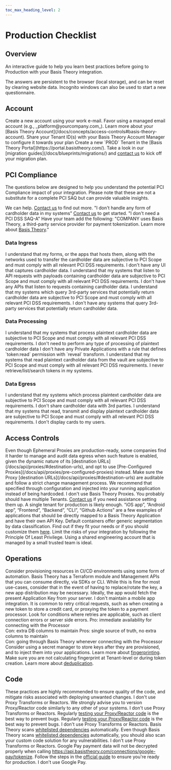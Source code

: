 ```yaml
---
toc_max_heading_level: 2
---
```



# Production Checklist

## Overview

An interactive guide to help you learn best practices before going to Production with your Basis Theory integration.

The answers are persistent to the browser (local storage), and can be reset by clearing website data. Incognito windows can also be used to start a new questionnaire.

## Account

<QuestionCard question="Did you create your account using a work e-mail?">
  <Content type="no">
    <Alert type="warning">Create a new account using your work e-mail. Favor using a managed email account (e.g., _platform@<span>yourcompany.com</span>_).</Alert>
    <Alert type="info">Learn more about your [Basis Theory Account](/docs/concepts/access-controls#basis-theory-account).</Alert>
  </Content>
</QuestionCard>

<QuestionCard question="Did you create at least one PROD Tenant?">
  <Content type="yes">
    <Alert type="info">Share your Tenant ID(s) with your Basis Theory Account Manager to configure it towards your plan</Alert>
  </Content>
  <Content type="no">
    <Alert type="warning">Create a new `PROD` Tenant in the [Basis Theory Portal](https://portal.basistheory.com/).</Alert>
  </Content>
</QuestionCard>

<QuestionCard question="Do you need to import data into Basis Theory, such as Cards on File from a Payment Processor, external vault or your own database?" noType="right">
  <Content type="yes">
    <Alert type="info">Take a look in our [migration guides](/docs/blueprints/migrations/) and <a href="https://basistheory.com/contact" target="_blank">contact us</a> to kick off your migration plan.</Alert>
  </Content>
</QuestionCard>

## PCI Compliance

The questions below are designed to help you understand the potential PCI Compliance impact of your integration. Please note that these are not a substitute for a complete PCI SAQ but can provide valuable insights.

<QuestionCard question="Do you know the level of PCI Compliance your business needs?">
  <Content type="no">
    <Alert type="warning">We can help. <a href="https://basistheory.com/contact" target="_blank">Contact us</a> to find out more.</Alert>
  </Content>
  <Content type="na">
    <Alert type="neutral">"I don't handle any form of cardholder data in my systems"</Alert>
  </Content>
</QuestionCard>

<QuestionCard question="Did you complete your PCI DSS SAQ-A with Basis Theory?">
  <Content type="no">
    <Alert type="warning"><a href="https://basistheory.com/contact" target="_blank">Contact us</a> to get started.</Alert>
  </Content>
  <Content type="na">
    <Alert type="neutral">"I don't need a PCI DSS SAQ-A"</Alert>
  </Content>
</QuestionCard>

<QuestionCard question="Did you include a reference to the data storage at Basis Theory in your user terms of service?">
  <Content type="no">
    <Alert type="warning">Have your team add the following: "COMPANY uses Basis Theory, a third-party service provider for payment tokenization. Learn more about <a href="https://basistheory.com" target="_blank">Basis Theory</a>."</Alert>
  </Content>
</QuestionCard>

### Data Ingress

<QuestionCard question="Are you using Basis Theory Elements for all user-facing  cardholder data capture?">
  <Content type="no">
    <Alert type="warning">I understand that my forms, or the apps that hosts them, along with the networks used to transfer the cardholder data are subjective to PCI Scope and must comply with all relevant PCI DSS requirements.</Alert>
  </Content>
  <Content type="na">
    <Alert type="neutral">I don't have any UI that captures cardholder data.</Alert>
  </Content>
</QuestionCard>

<QuestionCard question="Are you using Basis Theory Pre-Configured Proxies for all API-based (webhooks, secure APIs, etc.) cardholder data capture?">
  <Content type="no">
    <Alert type="warning">I understand that my systems that listen to API requests with payloads containing cardholder data are subjective to PCI Scope and must comply with all relevant PCI DSS requirements.</Alert>
  </Content>
  <Content type="na">
    <Alert type="neutral">I don't have any APIs that listen to requests containing cardholder data.</Alert>
  </Content>
</QuestionCard>

<QuestionCard question="Are you using Basis Theory Pre-Configured Proxies or Reactors for all queries to 3rd-parties that can potentially return cardholder data?">
  <Content type="no">
    <Alert type="warning">I understand that my systems which query 3rd-party services that potentially return cardholder data are subjective to PCI Scope and must comply with all relevant PCI DSS requirements.</Alert>
  </Content>
  <Content type="na">
    <Alert type="neutral">I don't have any systems that query 3rd-party services that potentially return cardholder data.</Alert>
  </Content>
</QuestionCard>

### Data Processing

<QuestionCard question="Are you using Basis Theory Reactors for processing any plaintext cardholder data?">
  <Content type="no">
    <Alert type="warning">I understand that my systems that process plaintext cardholder data are subjective to PCI Scope and must comply with all relevant PCI DSS requirements.</Alert>
  </Content>
  <Content type="na">
    <Alert type="neutral">I don't need to perform any type of processing of plaintext cardholder data</Alert>
  </Content>
</QuestionCard>

<QuestionCard question="Are you reading only masked cardholder data from the vault in retrieve/list/search operations?">
  <Content type="yes">
    <Alert type="info">I don't have any Private Applications with a rule that defines `token:read` permission with `reveal` transform. </Alert>
  </Content>
  <Content type="no">
    <Alert type="warning">I understand that my systems that read plaintext cardholder data from the vault are subjective to PCI Scope and must comply with all relevant PCI DSS requirements.</Alert>
  </Content>
  <Content type="na">
    <Alert type="neutral">I never retrieve/list/search tokens in my systems.</Alert>
  </Content>
</QuestionCard>

### Data Egress

<QuestionCard question="Are you using Basis Theory Proxies or Reactors to send cardholder data to 3rd parties?">
  <Content type="no">
    <Alert type="warning">I understand that my systems which process plaintext cardholder data are subjective to PCI Scope and must comply with all relevant PCI DSS requirements.</Alert>
  </Content>
  <Content type="na">
    <Alert type="neutral">I don't share cardholder data with 3rd parties.</Alert>
  </Content>
</QuestionCard>

<QuestionCard question="Are you using Basis Theory Elements to display cardholder data to users, with the proper use of Sessions and data retrieval through the Elements context?">
  <Content type="no">
    <Alert type="warning">I understand that my systems that read, transmit and display plaintext cardholder data are subjective to PCI Scope and must comply with all relevant PCI DSS requirements.</Alert>
  </Content>
  <Content type="na">
    <Alert type="neutral">I don't display cards to my users.</Alert>
  </Content>
</QuestionCard>

## Access Controls

<QuestionCard question="Have you disabled Ephemeral Proxies in your Production Tenant(s)?" noType="right">
  <Content type="yes">
    <Alert type="info">Even though Ephemeral Proxies are production-ready, some companies find it harder to manage and audit data egress when such feature is enabled, given the dynamic nature of its [destination URLs](/docs/api/proxies/#destination-urls), and opt to use [Pre-Configured Proxies](/docs/api/proxies/pre-configured-proxies) instead.</Alert>
  </Content>
  <Content type="no">
    <Alert type="warning">Make sure the Proxy [destination URLs](/docs/api/proxies/#destination-urls) are auditable and follow a strict change management process. We recommend that specified through configuration and injected into your running application instead of being hardcoded.</Alert>
  </Content>
  <Content type="na">
    <Alert type="neutral">I don't use Basis Theory Proxies.</Alert>
  </Content>
</QuestionCard>

<QuestionCard question="Do you have large customers or business units that require advanced management or specialized data governance rules?" noType="right">
  <Content type="yes">
    <Alert type="warning">You probably should have multiple Tenants. <a href="https://basistheory.com/contact" target="_blank">Contact us</a> if you need assistance setting them up.</Alert>
  </Content>
  <Content type="no">
    <Alert type="info">A single tenant for production is likely enough.</Alert>
  </Content>
</QuestionCard>

<QuestionCard question="Are your systems well represented by Basis Theory Applications?">
  <Content type="no">
    <Alert type="warning">“iOS app”, “Android app”, “Frontend”, “Backend”, “CLI”, “Github Actions” are a few examples of applications that should be directly mapped to a Basis Theory Application and have their own API Key.</Alert>
  </Content>
</QuestionCard>

<QuestionCard question="Are you organizing tokens in containers considering your present and near-future needs?">
  <Content type="no">
    <Alert type="warning">Default containers offer generic segmentation by data classification. Find out if they fit your needs or if you should customize them <a href="/docs/concepts/what-are-containers">here</a>.</Alert>
  </Content>
</QuestionCard>

<QuestionCard question="Do your Applications only have the necessary permissions used in Production?">
  <Content type="no">
    <Alert type="warning">Limit the risks of your integration by following the Principle Of Least Privilege.</Alert>
  </Content>
</QuestionCard>

<QuestionCard question="Do you have a strict list of users that can access your Production Tenant(s)?">
  <Content type="no">
    <Alert type="warning">Using a shared engineering account that is managed by a small trusted team is ideal.</Alert>
  </Content>
</QuestionCard>

## Operations

<QuestionCard question="Are you using Infrastructure-as-Code (IaC) or other form of automation to provision Basis Theory Resources (Applications, Reactors, Proxies, etc.)?">
  <Content type="no">
    <Alert type="warning">Consider provisioning resources in CI/CD environments using some form of automation. Basis Theory has a Terraform module and Management APIs that you can consume directly, via SDKs or CLI.</Alert>
  </Content>
</QuestionCard>

<QuestionCard question="Are you hardcoding or embedding a Public Application Key in your mobile app?" noType="right">
  <Content type="yes">
    <Alert type="warning">While this is fine for most use-cases, consider that in the event of having to replace/rotate the key, a new app distribution may be necessary.</Alert>
  </Content>
  <Content type="no">
    <Alert type="info">Ideally, the app would fetch the present Application Key from your server.</Alert>
  </Content>
  <Content type="na">
    <Alert type="neutral">I don't maintain a mobile app integration.</Alert>
  </Content>
</QuestionCard>

<QuestionCard question="Have you implemented retry logic on most critical workflows?">
  <Content type="no">
    <Alert type="warning">It is common to retry critical requests, such as when creating a new token to store a credit card, or proxying the token to a payment processor. Look for conditions where retries are applicable, such as client connection errors or server side errors.</Alert>
  </Content>
</QuestionCard>

<QuestionCard question="Are you storing PSP tokens in your own database, next to the Basis Theory Token?" noType="right">
  <Content type="yes">
    <Alert type="info">Pro: immediate availability for connecting with the Processor<br/>Con: extra DB columns to maintain</Alert>
  </Content>
</QuestionCard>

<QuestionCard question="Are you storing PSP tokens in Basis Theory Token metadata?" noType="right">
  <Content type="yes">
    <Alert type="info">Pros: single source of truth, no extra columns to maintain<br/>Con: going through Basis Theory whenever connecting with the Processor</Alert>
  </Content>
</QuestionCard>

<QuestionCard question="Are you storing your Basis Theory API Keys in a secret manager or using a specialized tool to manage IaC sensitive outputs?">
  <Content type="no">
    <Alert type="warning">Consider using a secret manager to store keys after they are provisioned, and to inject them into your applications.</Alert>
  </Content>
</QuestionCard>

<QuestionCard question="Do you need to correlate tokenized data? For example: track if the same credit card has been used multiple times by different users." noType="right">
  <Content type="yes">
    <Alert type="info">Learn more about <a href="docs/concepts/what-are-tokens#fingerprinting">fingerprinting</a>.</Alert>
  </Content>
  <Content type="no">
    <Alert type="warning">Make sure you are not calculating fingerprint at Tenant-level or during token creation.</Alert>
  </Content>
</QuestionCard>

<QuestionCard question="Do you need to prevent creating duplicate tokens? For example: prevent the same data being tokenized more than once." noType="right">
  <Content type="yes">
    <Alert type="info">Learn more about <a href="docs/concepts/what-are-tokens#deduplication">deduplication</a>.</Alert>
  </Content>
</QuestionCard>

## Code

<QuestionCard question="Do you conduct Proxy/Reactor code reviews and maintain a rollback plan, following a structured change management process?">
  <Content type="no">
    <Alert type="warning">These practices are highly recommended to ensure quality of the code, and mitigate risks associated with deploying unwanted changes.</Alert>
  </Content>
  <Content type="na">
    <Alert type="neutral">I don't use Proxy Transforms or Reactors.</Alert>
  </Content>
</QuestionCard>

<QuestionCard question="Do you version your Proxy/Reactor code to maintain an audit trail of changes to system components?">
  <Content type="no">
    <Alert type="warning">We strongly advise you to version Proxy/Reactor code similarly to any other of your systems.</Alert>
  </Content>
  <Content type="na">
    <Alert type="neutral">I don't use Proxy Transforms or Reactors.</Alert>
  </Content>
</QuestionCard>

<QuestionCard question="Do you regularly test your Proxy/Reactor code, following the recommended practices?">
  <Content type="yes">
    <Alert type="info">Regularly <a href="/docs/api/testing#testing-reactors">testing your Proxy/Reactor code</a> is the best way to prevent bugs.</Alert>
  </Content>
  <Content type="no">
    <Alert type="warning">Regularly <a href="/docs/api/testing#testing-reactors">testing your Proxy/Reactor code</a> is the best way to prevent bugs.</Alert>
  </Content>
  <Content type="na">
    <Alert type="neutral">I don't use Proxy Transforms or Reactors.</Alert>
  </Content>
</QuestionCard>

<QuestionCard question="Do you regularly run vulnerability scans in your Proxy/Reactor code?">
  <Content type="yes">
    <Alert type="info">Basis Theory scans <a href="/docs/api/reactors/reactor-dependencies">whitelisted dependencies</a> automatically.</Alert>
  </Content>
  <Content type="no">
    <Alert type="warning">Even though Basis Theory scans <a href="/docs/api/reactors/reactor-dependencies">whitelisted dependencies</a> automatically, you should also scan your custom code solution for any vulnerabilities.</Alert>
  </Content>
  <Content type="na">
    <Alert type="neutral">I don't use Proxy Transforms or Reactors.</Alert>
  </Content>
</QuestionCard>

<QuestionCard question="Have you published your Google Pay integration with Google?">
  <Content type="no">
    <Alert type="warning">Google Pay payment data will not be decrypted properly when calling <a href="/docs/api/connections/google-pay">https://api.basistheory.com/connections/google-pay/tokenize</a>. Follow the steps in the <a href="https://developers.google.com/pay/api/web/guides/test-and-deploy/publish-your-integration">official guide</a> to ensure you're ready for production.</Alert>
  </Content>
  <Content type="na">
    <Alert type="neutral">I don't use Google Pay.</Alert>
  </Content>
</QuestionCard>
